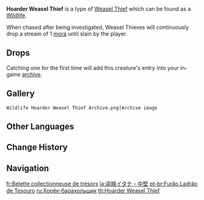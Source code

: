 {{Wildlife Infobox
|type     = Wildlife
|image    = Wildlife Hoarder Weasel Thief Icon.png
|family   = Beasts
|group    = Weasel Thieves
|location = 
|description = Thieves that come and go like the wind, though they only do so out of pure instinct.<br>Weasel Thieves with a luxurious purse on their backs. As elders among their kind, their ability to find treasure and avoid pursuit is even greater. Sometimes, they will even teach tricks of the trade to younger weasel thieves. As more experienced thieves, the amount of Mora they have collected is also greater.<br>That said, you've plundered their purses before, and they're not all that loaded either...
}}
'''Hoarder Weasel Thief''' is a type of [[Weasel Thief]] which can be found as a [[Wildlife]].

When chased after being investigated, Weasel Thieves will continuously drop a stream of 1 [[mora]] until slain by the player.

==Drops==
{{Card|Mora|750}}

Catching one for the first time will add this creature's entry into your in-game [[archive]].

==Gallery==
<gallery>
 Wildlife Hoarder Weasel Thief Archive.png|Archive image
</gallery>

==Other Languages==
{{Other Languages
|en      = Hoarder Weasel Thief
|zhs     = 藏金盗宝鼬
|zhs_rm  = Cáng Jīn Dàobǎo-yòu
|zht     = 藏金盜寶鼬
|zht_rm  = Cáng Jīn Dàobǎo-yòu
|zh_tl   = Gold-Hoarding Weasel Thief
|ja      = 盗賊イタチ・中堅
|ja_rm   = Touzoku Itachi - Chuuken
|ja_tl   = Thief Weasel - Middle Rank
|ko      = 보물 사냥 족제비・장금
|ko_tl   = Treasure Hunting Weasel - Hidden Gold
|es      = Hurón ladrón de tesoros
|es_tl   = Treasure Thief Ferret
|fr      = Belette collectionneuse de trésors
|fr_tl   = Treasure-Collecting Weasel
|ru      = Хорёк-барахольщик
|ru_tl   = Hoarder Ferret
|th      = Hoarder Weasel Thief
|vi      = Chồn Trộm Báu Vật Vàng
|vi_tl   = 
|de      = Hortender Schatzmarder
|de_tl   = Hording Treasure {{W|Marten}}
|id      = Hoarder Weasel Thief
|pt      = Furão Ladrão de Tesouro
|pt_tl   = 
|tr      = Avcı Hırsız Gelincik
|tr_tl   = Hunter Thief Weasel
|it      = Donnoladra accaparratrice
|it_tl   = Hoarding Weasel Thief
|it_note = {{it|Donnoladra}} is a portmanteau of {{it|donnola|weasel}} and {{it|ladra|thief}} (feminine).
}}

==Change History==
{{Change History|1.0}}

==Navigation==
{{Wildlife Navbox}}

[[fr:Belette collectionneuse de trésors]]
[[ja:盗賊イタチ・中堅]]
[[pt-br:Furão Ladrão de Tesouro]]
[[ru:Хорёк-барахольщик]]
[[th:Hoarder Weasel Thief]]